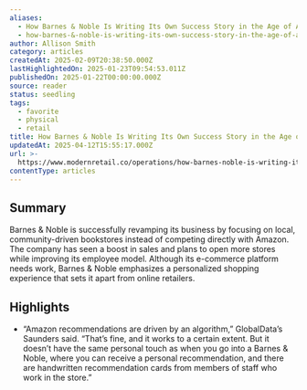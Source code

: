 ```yaml
---
aliases:
  - How Barnes & Noble Is Writing Its Own Success Story in the Age of Amazon
  - how-barnes-&-noble-is-writing-its-own-success-story-in-the-age-of-amazon
author: Allison Smith
category: articles
createdAt: 2025-02-09T20:38:50.000Z
lastHighlightedOn: 2025-01-23T09:54:53.011Z
publishedOn: 2025-01-22T00:00:00.000Z
source: reader
status: seedling
tags:
  - favorite
  - physical
  - retail
title: How Barnes & Noble Is Writing Its Own Success Story in the Age of Amazon
updatedAt: 2025-04-12T15:55:17.000Z
url: >-
  https://www.modernretail.co/operations/how-barnes-noble-is-writing-its-own-success-story-in-the-age-of-amazon/?utm_campaign=mrdis&utm_medium=email&utm_source=mrdaily&utm_content=012225
contentType: articles
---
```

## Summary

Barnes & Noble is successfully revamping its business by focusing on local, community-driven bookstores instead of competing directly with Amazon. The company has seen a boost in sales and plans to open more stores while improving its employee model. Although its e-commerce platform needs work, Barnes & Noble emphasizes a personalized shopping experience that sets it apart from online retailers.

## Highlights

- “Amazon recommendations are driven by an algorithm,” GlobalData’s Saunders said. “That’s fine, and it works to a certain extent. But it doesn’t have the same personal touch as when you go into a Barnes & Noble, where you can receive a personal recommendation, and there are handwritten recommendation cards from members of staff who work in the store.”
